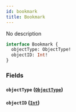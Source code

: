 ```yaml
---
id: bookmark
title: Bookmark
---
```



No description

```graphql
interface Bookmark {
  objectType: ObjectType!
  objectID: Int!
}
```


### Fields

#### `objectType` ([`ObjectType`](../../references/enums/object-type))




#### `objectID` ([`Int`](../../references/scalars/int))






